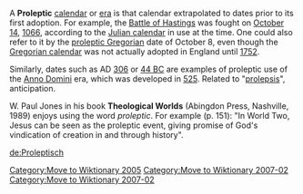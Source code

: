 [[Category:Move to Wiktionary 2005]]
A '''Proleptic''' [[calendar]] or [[era]] is that calendar extrapolated to dates prior to its first adoption.  For example, the [[Battle of Hastings]] was fought on [[October 14]], [[1066]], according to the [[Julian calendar]] in use at the time.  One could also refer to it by the [[Proleptic Gregorian calendar|proleptic Gregorian]] date of October 8, even though the [[Gregorian calendar]] was not actually adopted in England until [[1752]].  

Similarly, dates such as AD [[306]] or [[44 BC]] are examples of proleptic use of the [[Anno Domini]] era, which was developed in [[525]].
Related to "[[prolepsis]]", anticipation.

W. Paul Jones in his book '''Theological Worlds''' (Abingdon Press, Nashville, 1989) enjoys using the word ''proleptic''. For example (p. 151): "In World Two, Jesus can be seen as the proleptic event, giving promise of God's vindication of creation in and through history".

[[Category:Move to Wiktionary 2007-02]]

[[de:Proleptisch]]


[[Category:Move to Wiktionary 2007-02]]